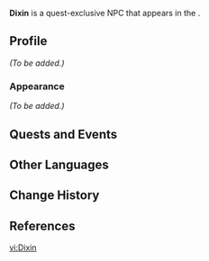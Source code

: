 {{Meta
<!-- Remove this template after adding the missing info -->
|missing_NPC_profile  = yes
<!--
|missing_NPC_idle     = yes
|missing_NPC_dialogue = yes
-->
}}
{{Character Infobox
|type             = Quest NPC
|image            = NPC Dixin.png
|realname         = <!-- Optional, if different from in-game name -->
|deceased         = <!-- Past (for deceased prior to events of the game) or free response -->
|region           = Liyue<!-- Character's home/main nation -->
|location         = Liyue<!-- Nation where you can find the character in the game -->
|affiliation      = 
|title            = 

|ancestry         = <!-- Clan/family -->
|father           = 
|mother           = 
|spouse           = 
|sibling          = 
|child            = 
|relative         = 

|voiceEN          = [[imdb:nm9857747|Meggie-Elise]]<ref>Twitter: [https://twitter.com/EliseMeggie/status/1752622024651079776 EN VA Self Announcement]</ref>
|voiceCN          = 
|voiceJP          = 
|voiceKR          = 
}}
'''Dixin''' is a quest-exclusive NPC that appears in the {{Quest|Leisurely Chatter}}.
<!--
==Location==
{{subst:#tag:gallery|
NPC Location {{subst:#titleparts:{{subst:PAGENAME}}}}.png{{subst:!}}{{subst:#titleparts:{{subst:PAGENAME}}}}'s location
NPC Location {{subst:#titleparts:{{subst:PAGENAME}}}} Context.png{{subst:!}}Additional context
}}
-->
==Profile==
<!--Detailed story/lore information goes here.-->
''(To be added.)''

===Appearance===
<!--Keep appearance section short and concise. Limit to 2 paragraphs with 3-4 sentences each.-->
''(To be added.)''

==Quests and Events==
{{Quests and Events}}
<!--
==Idle Quotes==
{{Dialogue Start}}
: {{DIcon|Idle}} {{Tx}}
:: {{A|VO {{subst:#titleparts:{{subst:PAGENAME}}}} 01.ogg}} "{{Tx}}"
{{Dialogue End}}

==Dialogue==
{{Dialogue Start}}
:'''{{subst:#titleparts:{{subst:PAGENAME}}}}:''' 
:{{DIcon}}
{{Dialogue End}}
<!--
==Event Dialogue==
===Event Name===
{{Dialogue Start}}
:'''{{subst:#titleparts:{{subst:PAGENAME}}}}:'''
{{Dialogue End}}
-->
==Other Languages==
{{Other Languages|default_hidden=1
|en      = Dixin
|zhs     = 砥心
|zhs_rm  = Dǐxīn
|zht     = 砥心
|zht_rm  = Dǐxīn
|ja      = 砥心
|ja_rm   = Chishin{{Assumed}}
|ko      = {{tt|지심|砥心}}
|es      = Dixin
|fr      = Dixin
|ru      = Ди Синь
|th      = Dixin
|vi      = Dixin
|de      = Dixin
|id      = Dixin
|pt      = Dixin
|tr      = Dixin
|it      = Dixin
}}

==Change History==
{{Change History|4.4}}

==References==
{{Reflist}}

[[vi:Dixin]]